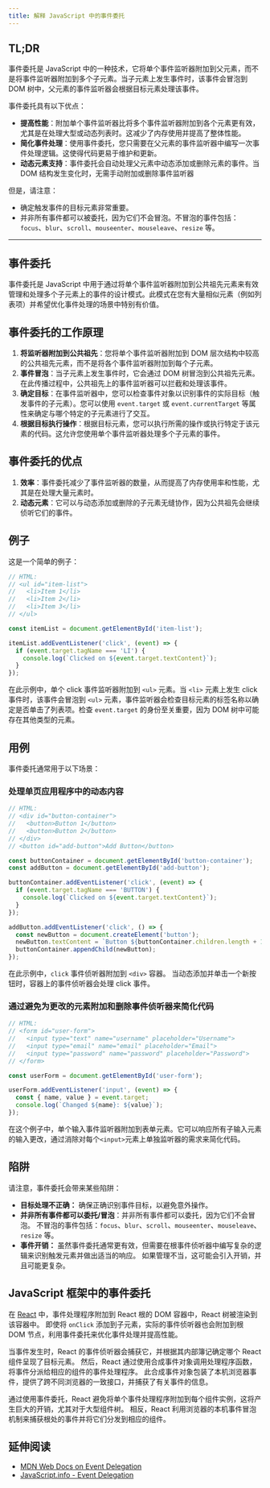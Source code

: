 ```yaml
---
title: 解释 JavaScript 中的事件委托
---
```


## TL;DR

事件委托是 JavaScript 中的一种技术，它将单个事件监听器附加到父元素，而不是将事件监听器附加到多个子元素。当子元素上发生事件时，该事件会冒泡到 DOM 树中，父元素的事件监听器会根据目标元素处理该事件。

事件委托具有以下优点：

* **提高性能**：附加单个事件监听器比将多个事件监听器附加到各个元素更有效，尤其是在处理大型或动态列表时。这减少了内存使用并提高了整体性能。
* **简化事件处理**：使用事件委托，您只需要在父元素的事件监听器中编写一次事件处理逻辑。这使得代码更易于维护和更新。
* **动态元素支持**：事件委托会自动处理父元素中动态添加或删除元素的事件。当 DOM 结构发生变化时，无需手动附加或删除事件监听器

但是，请注意：

* 确定触发事件的目标元素非常重要。
* 并非所有事件都可以被委托，因为它们不会冒泡。不冒泡的事件包括：`focus`、`blur`、`scroll`、`mouseenter`、`mouseleave`、`resize` 等。

***

## 事件委托

事件委托是 JavaScript 中用于通过将单个事件监听器附加到公共祖先元素来有效管理和处理多个子元素上的事件的设计模式。此模式在您有大量相似元素（例如列表项）并希望优化事件处理的场景中特别有价值。

## 事件委托的工作原理

1. **将监听器附加到公共祖先**：您将单个事件监听器附加到 DOM 层次结构中较高的公共祖先元素，而不是将各个事件监听器附加到每个子元素。
2. **事件冒泡**：当子元素上发生事件时，它会通过 DOM 树冒泡到公共祖先元素。在此传播过程中，公共祖先上的事件监听器可以拦截和处理该事件。
3. **确定目标**：在事件监听器中，您可以检查事件对象以识别事件的实际目标（触发事件的子元素）。您可以使用 `event.target` 或 `event.currentTarget` 等属性来确定与哪个特定的子元素进行了交互。
4. **根据目标执行操作**：根据目标元素，您可以执行所需的操作或执行特定于该元素的代码。这允许您使用单个事件监听器处理多个子元素的事件。

## 事件委托的优点

1. **效率**：事件委托减少了事件监听器的数量，从而提高了内存使用率和性能，尤其是在处理大量元素时。
2. **动态元素**：它可以与动态添加或删除的子元素无缝协作，因为公共祖先会继续侦听它们的事件。

## 例子

这是一个简单的例子：

```js
// HTML:
// <ul id="item-list">
//   <li>Item 1</li>
//   <li>Item 2</li>
//   <li>Item 3</li>
// </ul>

const itemList = document.getElementById('item-list');

itemList.addEventListener('click', (event) => {
  if (event.target.tagName === 'LI') {
    console.log(`Clicked on ${event.target.textContent}`);
  }
});
```

在此示例中，单个 click 事件监听器附加到 `<ul>` 元素。当 `<li>` 元素上发生 click 事件时，该事件会冒泡到 `<ul>` 元素，事件监听器会检查目标元素的标签名称以确定是否单击了列表项。检查 `event.target` 的身份至关重要，因为 DOM 树中可能存在其他类型的元素。

## 用例

事件委托通常用于以下场景：

### 处理单页应用程序中的动态内容

```js
// HTML:
// <div id="button-container">
//   <button>Button 1</button>
//   <button>Button 2</button>
// </div>
// <button id="add-button">Add Button</button>

const buttonContainer = document.getElementById('button-container');
const addButton = document.getElementById('add-button');

buttonContainer.addEventListener('click', (event) => {
  if (event.target.tagName === 'BUTTON') {
    console.log(`Clicked on ${event.target.textContent}`);
  }
});

addButton.addEventListener('click', () => {
  const newButton = document.createElement('button');
  newButton.textContent = `Button ${buttonContainer.children.length + 1}`;
  buttonContainer.appendChild(newButton);
});
```

在此示例中，`click` 事件侦听器附加到 `<div>` 容器。 当动态添加并单击一个新按钮时，容器上的事件侦听器会处理 click 事件。

### 通过避免为更改的元素附加和删除事件侦听器来简化代码

```js
// HTML:
// <form id="user-form">
//   <input type="text" name="username" placeholder="Username">
//   <input type="email" name="email" placeholder="Email">
//   <input type="password" name="password" placeholder="Password">
// </form>

const userForm = document.getElementById('user-form');

userForm.addEventListener('input', (event) => {
  const { name, value } = event.target;
  console.log(`Changed ${name}: ${value}`);
});
```

在这个例子中，单个输入事件监听器附加到表单元素。它可以响应所有子输入元素的输入更改，通过消除对每个`<input>`元素上单独监听器的需求来简化代码。

## 陷阱

请注意，事件委托会带来某些陷阱：

* **目标处理不正确：** 确保正确识别事件目标，以避免意外操作。
* **并非所有事件都可以委托/冒泡**：并非所有事件都可以委托，因为它们不会冒泡。 不冒泡的事件包括：`focus`、`blur`、`scroll`、`mouseenter`、`mouseleave`、`resize` 等。
* **事件开销：** 虽然事件委托通常更有效，但需要在根事件侦听器中编写复杂的逻辑来识别触发元素并做出适当的响应。 如果管理不当，这可能会引入开销，并且可能更复杂。

## JavaScript 框架中的事件委托

在 [React](https://react.dev/) 中，事件处理程序附加到 React 根的 DOM 容器中，React 树被渲染到该容器中。 即使将 `onClick` 添加到子元素，实际的事件侦听器也会附加到根 DOM 节点，利用事件委托来优化事件处理并提高性能。

当事件发生时，React 的事件侦听器会捕获它，并根据其内部簿记确定哪个 React 组件呈现了目标元素。 然后，React 通过使用合成事件对象调用处理程序函数，将事件分派给相应的组件的事件处理程序。 此合成事件对象包装了本机浏览器事件，提供了跨不同浏览器的一致接口，并捕获了有关事件的信息。

通过使用事件委托，React 避免将单个事件处理程序附加到每个组件实例，这将产生巨大的开销，尤其对于大型组件树。 相反，React 利用浏览器的本机事件冒泡机制来捕获根处的事件并将它们分发到相应的组件。

## 延伸阅读

* [MDN Web Docs on Event Delegation](https://developer.mozilla.org/en-US/docs/Learn/JavaScript/Building_blocks/Events#event_delegation)
* [JavaScript.info - Event Delegation](https://javascript.info/event-delegation)
